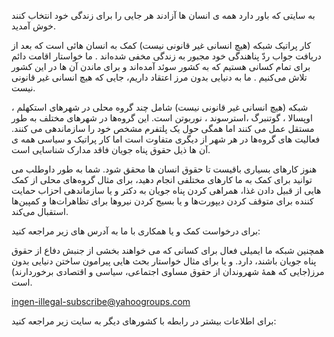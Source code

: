 
به سایتی‌ که باور دارد همه ی انسان ها آزادند هر جایی را برای زندگی‌ خود انتخاب کنند خوش آمدید.

کار پراتیک شبکه (هیچ انسانی غیر قانونی نیست) کمک به انسان هائی است که بعد از دریافت جواب ردّ پناهندگی خود مجبور به زندگی‌ مخفی‌ شده‌اند . ما خواستار اقامت دائم برای تمام کسانی‌ هستیم که به کشور سوئد آمده‌اند و برای ماندن آن ها در این کشور تلاش می‌کنیم . ما به دنیایی بدون مرز اعتقاد داریم، جایی که هیچ انسانی‌ غیر قانونی‌ نیست.

شبکه (هیچ انسانی غیر قانونی نیست) شامل چند گروه محلی در شهرهای استکهلم ، اوپسالا ، گوتنبرگ ،استرسوند ، نوربوتن است. این گروه‌ها در شهرهای مختلف به طور مستقل عمل می کنند اما همگی‌ حول یک پلتفرم مشخص خود را سازماندهی می کنند. فعالیت های گروه‌ها در هر شهر از دیگری متفاوت است اما کار پراتیک و سیاسی همه ی آن ها ذیل حقوق پناه جویان فاقد مدارک شناسایی است.

هنوز کارهای بسیاری باقیست تا حقوق انسان ها محقق شود. شما به طور داوطلب می توانید برای کمک به ما کارهای مختلفی‌ انجام دهید، برای مثال گروه‌های محلی از کمک هایی از قبیل دادن غذا، همراهی کردن پناه جویان به دکتر و یا سازماندهی احزاب حمایت کننده برای متوقف کردن دیپورت‌ها و یا بسیج کردن نیروها برای تظاهرات‌ها و کمپین‌ها استقبال می‌کند.

برای درخواست کمک و یا همکاری با ما به آدرس های زیر مراجعه کنید:

<Local appearance="transparent" className="my-16"/>

همچنین شبکه ما ایمیلی فعال برای کسانی‌ که می خواهند بخشی از جنبش دفاع از حقوق پناه جویان باشند، دارد. و یا برای مثال خواستار بحث هایی پیرامون ساختن دنیایی بدون مرز(جایی که همهٔ شهروندان از حقوق مساوی اجتماعی، سیاسی و اقتصادی برخوردارند) است.

[ingen-illegal-subscribe@yahoogroups.com](mailto:ingen-illegal-subscribe@yahoogroups.com)

برای اطلاعات بیشتر در رابطه با کشورهای دیگر به سایت زیر مراجعه کنید:

